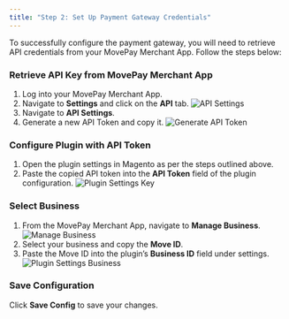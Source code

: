 ```yaml
---
title: "Step 2: Set Up Payment Gateway Credentials"
---
```


To successfully configure the payment gateway, you will need to retrieve API credentials from your MovePay Merchant App. Follow the steps below:

### Retrieve API Key from MovePay Merchant App

1. Log into your MovePay Merchant App.
2. Navigate to **Settings** and click on the **API** tab.
![API Settings](/plugins/settings.png)
3. Navigate to **API Settings**.
4. Generate a new API Token and copy it.
![Generate API Token](/plugins/generate.png)

### Configure Plugin with API Token

1. Open the plugin settings in Magento as per the steps outlined above.
2. Paste the copied API token into the **API Token** field of the plugin configuration.
![Plugin Settings Key](/plugins/magento/plugin-settings-key.png)

### Select Business

1. From the MovePay Merchant App, navigate to **Manage Business**.
![Manage Business](/plugins/manage-business.png)
2. Select your business and copy the **Move ID**.
3. Paste the Move ID into the plugin’s **Business ID** field under settings.
![Plugin Settings Business](/plugins/magento/plugin-settings-id.png)

### Save Configuration

Click **Save Config** to save your changes.